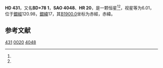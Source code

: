 {{Starbox begin
| name = HD 431
}}
{{Starbox observe
| epoch = [[J2000.0|J2000.0]]
| constell = {{星座名待查}}<ref name=SIMBAD>{{cite web
 | url=http://simbad.u-strasbg.fr/simbad/sim-id?Ident=HR+20
 | title =Pulsating variable Star
 | publisher=Centre de Données astronomiques de Strasbourg
 | work=SIMBAD
 | accessdate=2012-07-13}}</ref><ref name=DATA>{{cite web
 | url=http://vizier.u-strasbg.fr/viz-bin/VizieR-5?-out.add=.&-source=5050&-corr=PK=HR&-out.max=9999&HR=20
 | title=VizieR Detailed Page
 | accessdate=2012-07-13
 | archive-date=2019-02-16
 | archive-url=https://web.archive.org/web/20190216112036/http://vizier.u-strasbg.fr/viz-bin/VizieR-5?-out.add=.&-source=5050&-corr=PK=HR&-out.max=9999&HR=20
 | dead-url=no
 }}</ref>
| 星官 = 
| ra = {{RA|0|9|20.2}}<ref name=SIMBAD /><ref name=DATA />
| dec = {{DEC|+79|42|53}}<ref name=SIMBAD /><ref name=DATA />
| appmag_v = 6.01<ref name=SIMBAD /><ref name=DATA />
}}
{{Starbox character
| class = A7IV<ref name=SIMBAD /><ref name=DATA />
| b-v = 0.19<ref name=SIMBAD /><ref name=DATA />
| u-b = 0.1<ref name=SIMBAD /><ref name=DATA />
| r-i = <ref name=SIMBAD /><ref name=DATA />
| variable = 
}}
{{Starbox astrometry
| radial_v = 0.1
| prop_mo_ra = 1
| parallax = 0.002
| p_error = 
}}
{{Starbox catalog
| names =BD+78 1，[[SAO星表|SAO]] 4048，[[HD星表|HD]] 431，[[HR星表|HR]] 20}}
{{Starbox reference |Simbad=HR+20}}
{{Starbox end}}

'''HD 431'''，又名'''BD+78 1'''，'''SAO 4048'''、'''HR 20'''，是一颗恒星<ref name=SIMBAD /><ref name=DATA />，视星等为6.01，位于[[銀道座標系|銀經]]120.98，[[銀道座標系|銀緯]]17，其[[B1900.0|B1900.0]]坐标为赤經{{RA|0|3|48.5}}，赤緯{{DEC|+79|17|33}}。

== 参考文献 ==
{{reflist}}

{{star-stub}}

[[Category:HD和HDE天體|431]]
[[Category:HR天體|0020]]
[[Category:SAO天體|4048]]